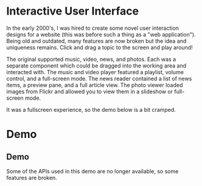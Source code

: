 # Interactive User Interface

In the early 2000's, I was hired to create some novel user interaction designs for a website (this was before such a thing as a "web application"). Being old and outdated, many features are now broken but the idea and uniqueness remains. Click and drag a topic to the screen and play around!

The original supported music, video, news, and photos.
Each was a separate component which could be dragged into the working area and interacted with.
The music and video player featured a playlist, volume control, and a full-screen mode.
The news reader contained a list of news items, a preview pane, and a full article view.
The photo viewer loaded images from Flickr and allowed you to view them in a slideshow or full-screen mode.

It was a fullscreen experience, so the demo below is a bit cramped.

# Demo

## Demo

<Callout emoji='🪫'>
  Some of the APIs used in this demo are no longer available, so some features are broken.
</Callout>

<Flash name='interactive/ui' />
